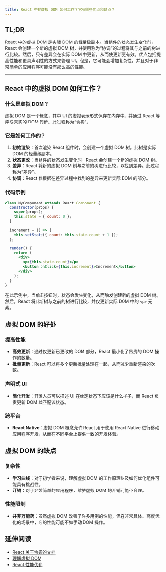 ```yaml
---
title: React 中的虚拟 DOM 如何工作？它有哪些优点和缺点？
---
```


## TL;DR

React 中的虚拟 DOM 是实际 DOM 的轻量级副本。当组件的状态发生变化时，React 会创建一个新的虚拟 DOM 树，并使用称为“协调”的过程将其与之前的树进行比较。然后，只有差异会在实际 DOM 中更新，从而使更新更有效。优点包括提高性能和更具声明性的方式来管理 UI。但是，它可能会增加复杂性，并且对于非常简单的应用程序可能没有那么高的性能。

***

## React 中的虚拟 DOM 如何工作？

### 什么是虚拟 DOM？

虚拟 DOM 是一个概念，其中 UI 的虚拟表示形式保存在内存中，并通过 React 等库与真实的 DOM 同步。此过程称为“协调”。

### 它是如何工作的？

1. **初始渲染**：首次渲染 React 组件时，会创建一个虚拟 DOM 树。此树是实际 DOM 的轻量级副本。
2. **状态更改**：当组件的状态发生变化时，React 会创建一个新的虚拟 DOM 树。
3. **差异**：React 将新的虚拟 DOM 树与之前的树进行比较，以找到差异。此过程称为“差异”。
4. **协调**：React 仅根据在差异过程中找到的差异来更新实际 DOM 的部分。

### 代码示例

```jsx
class MyComponent extends React.Component {
  constructor(props) {
    super(props);
    this.state = { count: 0 };
  }

  increment = () => {
    this.setState({ count: this.state.count + 1 });
  };

  render() {
    return (
      <div>
        <p>{this.state.count}</p>
        <button onClick={this.increment}>Increment</button>
      </div>
    );
  }
}
```

在此示例中，当单击按钮时，状态会发生变化，从而触发创建新的虚拟 DOM 树。然后，React 将此新树与之前的树进行比较，并仅更新实际 DOM 中的 `<p>` 元素。

## 虚拟 DOM 的好处

### 提高性能

* **高效更新**：通过仅更新已更改的 DOM 部分，React 最小化了昂贵的 DOM 操作的数量。
* **批量更新**：React 可以将多个更新批量处理在一起，从而减少重新渲染的次数。

### 声明式 UI

* **简化开发**：开发人员可以描述 UI 在给定状态下应该是什么样子，而 React 负责更新 DOM 以匹配该状态。

### 跨平台

* **React Native**：虚拟 DOM 概念允许 React 用于使用 React Native 进行移动应用程序开发，从而在不同平台上提供一致的开发体验。

## 虚拟 DOM 的缺点

### 复杂性

* **学习曲线**：对于初学者来说，理解虚拟 DOM 的工作原理以及如何优化组件可能具有挑战性。
* **开销**：对于非常简单的应用程序，维护虚拟 DOM 的开销可能不合理。

### 性能限制

* **并非万能药**：虽然虚拟 DOM 改善了许多用例的性能，但在非常具体、高度优化的场景中，它的性能可能不如手动 DOM 操作。

## 延伸阅读

* [React 关于协调的文档](https://reactjs.org/docs/reconciliation.html)
* [理解虚拟 DOM](https://medium.com/@deathmood/how-to-write-your-own-virtual-dom-ee74acc13060)
* [React 性能优化](https://reactjs.org/docs/optimizing-performance.html)
